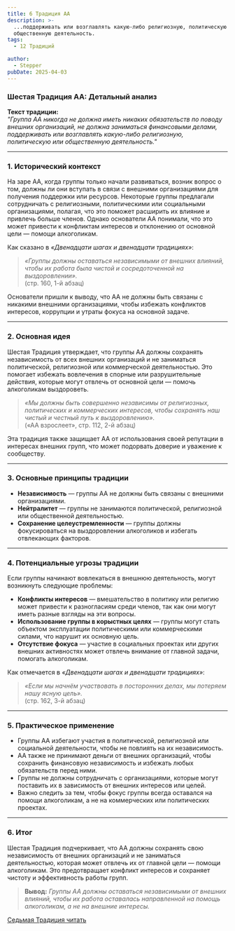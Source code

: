 ```yaml
---
title: 6 Традиция АА
description: >-
  ...поддерживать или возглавлять какую-либо религиозную, политическую или
  общественную деятельность.
tags:
  - 12 Традиций

author:
  - Stepper
pubDate: 2025-04-03
---
```


### **Шестая Традиция АА: Детальный анализ**

**Текст традиции:**\
_"Группа АА никогда не должна иметь никаких обязательств по поводу внешних организаций, не должна заниматься финансовыми делами, поддерживать или возглавлять какую-либо религиозную, политическую или общественную деятельность."_

---

### **1. Исторический контекст**

На заре АА, когда группы только начали развиваться, возник вопрос о том, должны ли они вступать в связи с внешними организациями для получения поддержки или ресурсов. Некоторые группы предлагали сотрудничать с религиозными, политическими или социальными организациями, полагая, что это поможет расширить их влияние и привлечь больше членов. Однако основатели АА понимали, что это может привести к конфликтам интересов и отклонению от основной цели — помощи алкоголикам.

Как сказано в _«Двенадцати шагах и двенадцати традициях»_:

> _«Группы должны оставаться независимыми от внешних влияний, чтобы их работа была чистой и сосредоточенной на выздоровлении»._\
> (стр. 160, 1-й абзац)

Основатели пришли к выводу, что АА не должны быть связаны с никакими внешними организациями, чтобы избежать конфликтов интересов, коррупции и утраты фокуса на основной задаче.

---

### **2. Основная идея**

Шестая Традиция утверждает, что группы АА должны сохранять независимость от всех внешних организаций и не заниматься политической, религиозной или коммерческой деятельностью. Это помогает избежать вовлечения в спорные или разрушительные действия, которые могут отвлечь от основной цели — помочь алкоголикам выздороветь.

> _«Мы должны быть совершенно независимы от религиозных, политических и коммерческих интересов, чтобы сохранять наш чистый и честный путь к выздоровлению»._\
> («АА взрослеет», стр. 112, 2-й абзац)

Эта традиция также защищает АА от использования своей репутации в интересах внешних групп, что может подорвать доверие и уважение к сообществу.

---

### **3. Основные принципы традиции**

- **Независимость** — группы АА не должны быть связаны с внешними организациями.
- **Нейтралитет** — группы не занимаются политической, религиозной или общественной деятельностью.
- **Сохранение целеустремленности** — группы должны фокусироваться на выздоровлении алкоголиков и избегать отвлекающих факторов.

---

### **4. Потенциальные угрозы традиции**

Если группы начинают вовлекаться в внешнюю деятельность, могут возникнуть следующие проблемы:

- **Конфликты интересов** — вмешательство в политику или религию может привести к разногласиям среди членов, так как они могут иметь разные взгляды на эти вопросы.
- **Использование группы в корыстных целях** — группы могут стать объектом эксплуатации политическими или коммерческими силами, что нарушит их основную цель.
- **Отсутствие фокуса** — участие в социальных проектах или других внешних активностях может отвлечь внимание от главной задачи, помогать алкоголикам.

Как отмечается в _«Двенадцати шагах и двенадцати традициях»_:

> _«Если мы начнём участвовать в посторонних делах, мы потеряем нашу ясную цель»._\
> (стр. 162, 3-й абзац)

---

### **5. Практическое применение**

- Группы АА избегают участия в политической, религиозной или социальной деятельности, чтобы не повлиять на их независимость.
- АА также не принимают деньги от внешних организаций, чтобы сохранить финансовую независимость и избежать любых обязательств перед ними.
- Группы не должны сотрудничать с организациями, которые могут поставить их в зависимость от внешних интересов или целей.
- Важно следить за тем, чтобы фокус группы всегда оставался на помощи алкоголикам, а не на коммерческих или политических проектах.

---

### **6. Итог**

Шестая Традиция подчеркивает, что АА должны сохранять свою независимость от внешних организаций и не заниматься деятельностью, которая может отвлечь их от главной цели — помощи алкоголикам. Это предотвращает конфликт интересов и сохраняет чистоту и эффективность работы групп.

> **Вывод:** _Группы АА должны оставаться независимыми от внешних влияний, чтобы их работа оставалась направленной на помощь алкоголикам, а не на внешние интересы._

[Седьмая Традиция читать](/archive/sedmaya-tradicziya-aa/)
